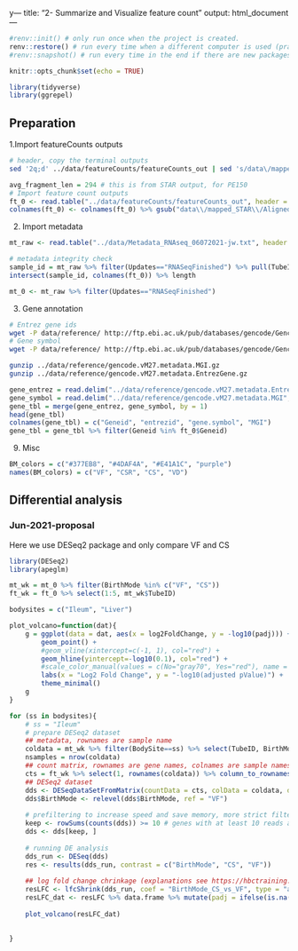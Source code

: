y---
title: "2- Summarize and Visualize feature count"
output: html_document
---

```r
#renv::init() # only run once when the project is created.
renv::restore() # run every time when a different computer is used (practically it is Ok to run every time)
#renv::snapshot() # run every time in the end if there are new packages installed (practically it is Ok to run every time in the end)
```
```r

knitr::opts_chunk$set(echo = TRUE)

library(tidyverse)
library(ggrepel)
```


## Preparation
1.Import featureCounts outputs
```sh
# header, copy the terminal outputs
sed '2q;d' ../data/featureCounts/featureCounts_out | sed 's/data\/mapped_STAR\/Aligned.out.bam://g'
```
```r
avg_fragment_len = 294 # this is from STAR output, for PE150
# Import feature count outputs
ft_0 <- read.table("../data/featureCounts/featureCounts_out", header = T, sep = "\t", check.names = F)
colnames(ft_0) <- colnames(ft_0) %>% gsub("data\\/mapped_STAR\\/Aligned\\.out\\.bam\\:CSR2019-", "CSR2019\\.", .)

```

2. Import metadata
```r
mt_raw <- read.table("../data/Metadata_RNAseq_06072021-jw.txt", header = T, sep = "\t")

# metadata integrity check
sample_id = mt_raw %>% filter(Updates=="RNASeqFinished") %>% pull(TubeID)
intersect(sample_id, colnames(ft_0)) %>% length

mt_0 <- mt_raw %>% filter(Updates=="RNASeqFinished")
```

3. Gene annotation
```sh
# Entrez gene ids
wget -P data/reference/ http://ftp.ebi.ac.uk/pub/databases/gencode/Gencode_mouse/release_M27/gencode.vM27.metadata.EntrezGene.gz
# Gene symbol
wget -P data/reference/ http://ftp.ebi.ac.uk/pub/databases/gencode/Gencode_mouse/release_M27/gencode.vM27.metadata.MGI.gz

gunzip ../data/reference/gencode.vM27.metadata.MGI.gz
gunzip ../data/reference/gencode.vM27.metadata.EntrezGene.gz

```
```r
gene_entrez = read.delim("../data/reference/gencode.vM27.metadata.EntrezGene", header = F)
gene_symbol = read.delim("../data/reference/gencode.vM27.metadata.MGI", header = F)
gene_tbl = merge(gene_entrez, gene_symbol, by = 1)
head(gene_tbl)
colnames(gene_tbl) = c("Geneid", "entrezid", "gene.symbol", "MGI")
gene_tbl = gene_tbl %>% filter(Geneid %in% ft_0$Geneid)
```

9. Misc
```r
BM_colors = c("#377EB8", "#4DAF4A", "#E41A1C", "purple")
names(BM_colors) = c("VF", "CSR", "CS", "VD")
```

## Differential analysis

### Jun-2021-proposal
Here we use DESeq2 package and only compare VF and CS
```r

library(DESeq2)
library(apeglm)

mt_wk = mt_0 %>% filter(BirthMode %in% c("VF", "CS"))
ft_wk = ft_0 %>% select(1:5, mt_wk$TubeID)

bodysites = c("Ileum", "Liver")

plot_volcano=function(dat){
    g = ggplot(data = dat, aes(x = log2FoldChange, y = -log10(padj))) + 
        geom_point() + 
        #geom_vline(xintercept=c(-1, 1), col="red") + 
        geom_hline(yintercept=-log10(0.1), col="red") + 
        #scale_color_manual(values = c(No="gray70", Yes="red"), name = "differentiated\nexpressed") + 
        labs(x = "Log2 Fold Change", y = "-log10(adjusted pValue)") + 
        theme_minimal()
    g
}

for (ss in bodysites){
    # ss = "Ileum"
    # prepare DESeq2 dataset
    ## metadata, rownames are sample name
    coldata = mt_wk %>% filter(BodySite==ss) %>% select(TubeID, BirthMode, Sex) %>% mutate(across(.col = -1, .fns = factor)) %>% column_to_rownames(var = "TubeID")
    nsamples = nrow(coldata)
    ## count matrix, rownames are gene names, colnames are sample names
    cts = ft_wk %>% select(1, rownames(coldata)) %>% column_to_rownames(var = "Geneid")
    ## DESeq2 dataset
    dds <- DESeqDataSetFromMatrix(countData = cts, colData = coldata, design = ~ BirthMode + Sex)
    dds$BirthMode <- relevel(dds$BirthMode, ref = "VF")
    
    # prefiltering to increase speed and save memory, more strict filtering is automatically applied later
    keep <- rowSums(counts(dds)) >= 10 # genes with at least 10 reads across all samples
    dds <- dds[keep, ]
    
    # running DE analysis
    dds_run <- DESeq(dds)
    res <- results(dds_run, contrast = c("BirthMode", "CS", "VF"))
    
    ## log fold change chrinkage (explanations see https://hbctraining.github.io/DGE_workshop/lessons/05_DGE_DESeq2_analysis2.html#:~:text=Shrunken%20log2%20foldchanges%20(LFC),High%20dispersion%20values)
    resLFC <- lfcShrink(dds_run, coef = "BirthMode_CS_vs_VF", type = "apeglm", res = res)
    resLFC_dat <- resLFC %>% data.frame %>% mutate(padj = ifelse(is.na(padj), 1, padj)) # explanations of NA in padj can be found https://bioconductor.org/packages/release/bioc/vignettes/DESeq2/inst/doc/DESeq2.html#pvaluesNA and https://bioconductor.org/packages/release/bioc/vignettes/DESeq2/inst/doc/DESeq2.html#i-want-to-benchmark-deseq2-comparing-to-other-de-tools.
    
    plot_volcano(resLFC_dat)
    

}
```

